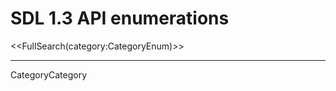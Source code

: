 <!-- #master-page:CategoryTemplate -->
<!-- #master-date:Unknown-Date -->
<!-- format wiki -->
<!-- language en -->


= SDL 1.3 API enumerations =

<<FullSearch(category:CategoryEnum)>>

----
CategoryCategory
